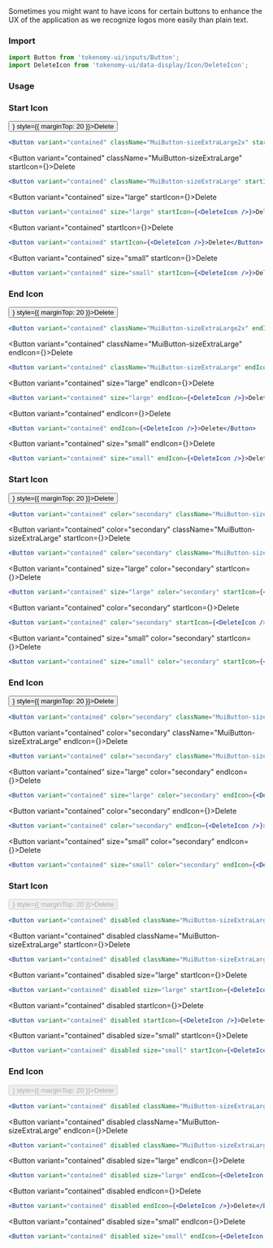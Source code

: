 
<Title>Buttons with icons and label</Title>
<Subtitle>
  Sometimes you might want to have icons for certain buttons to enhance the UX of the application as we recognize logos more easily than plain text.
</Subtitle>

### Import

```jsx
import Button from 'tokenomy-ui/inputs/Button';
import DeleteIcon from 'tokenomy-ui/data-display/Icon/DeleteIcon';
```

### Usage

<TabsState initial="primary">
  <div id="primary" title="Primary"><div>
  <h3 style={{ marginTop: '20px' }}>Start Icon</h3>
<Button variant="contained" className="MuiButton-sizeExtraLarge2x" startIcon={<DeleteIcon />} style={{ marginTop: 20 }}>Delete</Button>

```jsx
<Button variant="contained" className="MuiButton-sizeExtraLarge2x" startIcon={<DeleteIcon />}>Delete</Button>
```
<Button variant="contained" className="MuiButton-sizeExtraLarge" startIcon={<DeleteIcon />}>Delete</Button>

```jsx
<Button variant="contained" className="MuiButton-sizeExtraLarge" startIcon={<DeleteIcon />}>Delete</Button>
```
<Button variant="contained" size="large" startIcon={<DeleteIcon />}>Delete</Button>

```jsx
<Button variant="contained" size="large" startIcon={<DeleteIcon />}>Delete</Button>
```
<Button variant="contained" startIcon={<DeleteIcon />}>Delete</Button>

```jsx
<Button variant="contained" startIcon={<DeleteIcon />}>Delete</Button>
```
<Button variant="contained" size="small" startIcon={<DeleteIcon />}>Delete</Button>

```jsx
<Button variant="contained" size="small" startIcon={<DeleteIcon />}>Delete</Button>
```
  <h3>End Icon</h3>
<Button variant="contained" className="MuiButton-sizeExtraLarge2x" endIcon={<DeleteIcon />} style={{ marginTop: 20 }}>Delete</Button>

```jsx
<Button variant="contained" className="MuiButton-sizeExtraLarge2x" endIcon={<DeleteIcon />}>Delete</Button>
```
<Button variant="contained" className="MuiButton-sizeExtraLarge" endIcon={<DeleteIcon />}>Delete</Button>

```jsx
<Button variant="contained" className="MuiButton-sizeExtraLarge" endIcon={<DeleteIcon />}>Delete</Button>
```
<Button variant="contained" size="large" endIcon={<DeleteIcon />}>Delete</Button>

```jsx
<Button variant="contained" size="large" endIcon={<DeleteIcon />}>Delete</Button>
```
<Button variant="contained" endIcon={<DeleteIcon />}>Delete</Button>

```jsx
<Button variant="contained" endIcon={<DeleteIcon />}>Delete</Button>
```
<Button variant="contained" size="small" endIcon={<DeleteIcon />}>Delete</Button>

```jsx
<Button variant="contained" size="small" endIcon={<DeleteIcon />}>Delete</Button>
```
  </div></div>
  <div id="secondary" title="Secondary"><div>
  <h3 style={{ marginTop: '20px' }}>Start Icon</h3>
<Button variant="contained" color="secondary" className="MuiButton-sizeExtraLarge2x" startIcon={<DeleteIcon />} style={{ marginTop: 20 }}>Delete</Button>

```jsx
<Button variant="contained" color="secondary" className="MuiButton-sizeExtraLarge2x" startIcon={<DeleteIcon />}>Delete</Button>
```
<Button variant="contained" color="secondary" className="MuiButton-sizeExtraLarge" startIcon={<DeleteIcon />}>Delete</Button>

```jsx
<Button variant="contained" color="secondary" className="MuiButton-sizeExtraLarge" startIcon={<DeleteIcon />}>Delete</Button>
```
<Button variant="contained" size="large" color="secondary" startIcon={<DeleteIcon />}>Delete</Button>

```jsx
<Button variant="contained" size="large" color="secondary" startIcon={<DeleteIcon />}>Delete</Button>
```
<Button variant="contained" color="secondary" startIcon={<DeleteIcon />}>Delete</Button>

```jsx
<Button variant="contained" color="secondary" startIcon={<DeleteIcon />}>Delete</Button>
```
<Button variant="contained" size="small" color="secondary" startIcon={<DeleteIcon />}>Delete</Button>

```jsx
<Button variant="contained" size="small" color="secondary" startIcon={<DeleteIcon />}>Delete</Button>
```
  <h3>End Icon</h3>
<Button variant="contained" color="secondary" className="MuiButton-sizeExtraLarge2x" endIcon={<DeleteIcon />} style={{ marginTop: 20 }}>Delete</Button>

```jsx
<Button variant="contained" color="secondary" className="MuiButton-sizeExtraLarge2x" endIcon={<DeleteIcon />}>Delete</Button>
```
<Button variant="contained" color="secondary" className="MuiButton-sizeExtraLarge" endIcon={<DeleteIcon />}>Delete</Button>

```jsx
<Button variant="contained" color="secondary" className="MuiButton-sizeExtraLarge" endIcon={<DeleteIcon />}>Delete</Button>
```
<Button variant="contained" size="large" color="secondary" endIcon={<DeleteIcon />}>Delete</Button>

```jsx
<Button variant="contained" size="large" color="secondary" endIcon={<DeleteIcon />}>Delete</Button>
```
<Button variant="contained" color="secondary" endIcon={<DeleteIcon />}>Delete</Button>

```jsx
<Button variant="contained" color="secondary" endIcon={<DeleteIcon />}>Delete</Button>
```
<Button variant="contained" size="small" color="secondary" endIcon={<DeleteIcon />}>Delete</Button>

```jsx
<Button variant="contained" size="small" color="secondary" endIcon={<DeleteIcon />}>Delete</Button>
```
  </div></div>
  <div id="disabled" title="Disabled"><div>
  <h3 style={{ marginTop: '20px' }}>Start Icon</h3>
<Button variant="contained" disabled className="MuiButton-sizeExtraLarge2x" startIcon={<DeleteIcon />} style={{ marginTop: 20 }}>Delete</Button>

```jsx
<Button variant="contained" disabled className="MuiButton-sizeExtraLarge2x" startIcon={<DeleteIcon />}>Delete</Button>
```
<Button variant="contained" disabled className="MuiButton-sizeExtraLarge" startIcon={<DeleteIcon />}>Delete</Button>

```jsx
<Button variant="contained" disabled className="MuiButton-sizeExtraLarge" startIcon={<DeleteIcon />}>Delete</Button>
```
<Button variant="contained" disabled size="large" startIcon={<DeleteIcon />}>Delete</Button>

```jsx
<Button variant="contained" disabled size="large" startIcon={<DeleteIcon />}>Delete</Button>
```
<Button variant="contained" disabled startIcon={<DeleteIcon />}>Delete</Button>

```jsx
<Button variant="contained" disabled startIcon={<DeleteIcon />}>Delete</Button>
```
<Button variant="contained" disabled size="small" startIcon={<DeleteIcon />}>Delete</Button>

```jsx
<Button variant="contained" disabled size="small" startIcon={<DeleteIcon />}>Delete</Button>
```
  <h3>End Icon</h3>
<Button variant="contained" disabled className="MuiButton-sizeExtraLarge2x" endIcon={<DeleteIcon />} style={{ marginTop: 20 }}>Delete</Button>

```jsx
<Button variant="contained" disabled className="MuiButton-sizeExtraLarge2x" endIcon={<DeleteIcon />}>Delete</Button>
```
<Button variant="contained" disabled className="MuiButton-sizeExtraLarge" endIcon={<DeleteIcon />}>Delete</Button>

```jsx
<Button variant="contained" disabled className="MuiButton-sizeExtraLarge" endIcon={<DeleteIcon />}>Delete</Button>
```
<Button variant="contained" disabled size="large" endIcon={<DeleteIcon />}>Delete</Button>

```jsx
<Button variant="contained" disabled size="large" endIcon={<DeleteIcon />}>Delete</Button>
```
<Button variant="contained" disabled endIcon={<DeleteIcon />}>Delete</Button>

```jsx
<Button variant="contained" disabled endIcon={<DeleteIcon />}>Delete</Button>
```
<Button variant="contained" disabled size="small" endIcon={<DeleteIcon />}>Delete</Button>

```jsx
<Button variant="contained" disabled size="small" endIcon={<DeleteIcon />}>Delete</Button>
```
  </div></div>

</TabsState>

